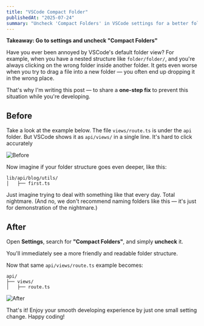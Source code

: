 ```yaml
---
title: "VSCode Compact Folder"
publishedAt: "2025-07-24"
summary: "Uncheck 'Compact Folders' in VSCode settings for a better folder structure view."
---
```


**Takeaway: **Go to settings and uncheck** "Compact Folders"**

Have you ever been annoyed by VSCode's default folder view? For example, when you have a nested structure like `folder/folder/`, and you're always clicking on the wrong folder inside another folder. It gets even worse when you try to drag a file into a new folder — you often end up dropping it in the wrong place.

That's why I'm writing this post — to share a **one-step fix** to prevent this situation while you're developing.

## Before

Take a look at the example below. The file `views/route.ts` is under the `api` folder. But VSCode shows it as `api/views/` in a single line. It's hard to click accurately

![Before](/images/posts/vscode-compact-folder/before.webp)

Now imagine if your folder structure goes even deeper, like this:

```plaintext
lib/api/blog/utils/
│   ├── first.ts
```

<MarkdownAlert type="info">
  Just imagine trying to deal with something like that every day. Total nightmare. (And no, we don't recommend naming folders like this — it's just for demonstration of the nightmare.)
</MarkdownAlert>


## After

Open **Settings**, search for **"Compact Folders"**, and simply **uncheck** it.

You'll immediately see a more friendly and readable folder structure.

Now that same `api/views/route.ts` example becomes:

```plaintext
api/
├── views/
│   ├── route.ts
```

![After](/images/posts/vscode-compact-folder/after.webp)

That's it! Enjoy your smooth developing experience by just one small setting change. Happy coding!
